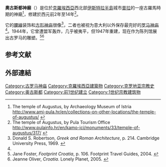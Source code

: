 {{expand|time=2015-10-05T08:34:05+00:00}}
{{refimprove|time=2015-10-05T08:34:05+00:00}}
{{Infobox monument
|monument_name =奧古斯都神廟
|native_name   = 
|image         = Templo de Augusto, Pula, Croacia, 2017-04-17, DD 71-73 HDR.jpg
|image_size    = 250px
|caption       = 
|coordinates   = {{coord|44.8702|13.8418|display=inline,title}}
|location      = [[普拉|普拉]]
|designer      = 
|type          = [[羅馬神廟|羅馬神廟]]
|material      =
|length        = {{convert|17.85|m}}{{sfn|Džin|2012|p=389}}
|width         = {{convert|8.05|m}}{{sfn|Džin|2012|p=389}}
|height        = {{convert|14|m}}{{sfn|Lewis|1892|p=243}}
|begin         = 約2 BC
|complete      = 約14 AD
|dedicated_to  = [[奧古斯都|奧古斯都]]
|map_image     = Croatia
|map_caption   = 在克羅地亞的位置
|map_size      = 250
}}

'''奧古斯都神廟'''（{{lang-hr|Augustov hram}}）是位於[[克羅埃西亞|克羅埃西亞]]西北部[[伊斯特拉半島|伊斯特拉半島]]城市[[普拉|普拉]]的一座古羅馬時期的神廟<ref name="Arheološki muzej Istre">The temple of Augustus, by Archaeology Museum of Istria http://www.ami-pula.hr/en/collections-on-other-locations/the-temple-of-augustus/ {{Wayback|url=http://www.ami-pula.hr/en/collections-on-other-locations/the-temple-of-augustus/ |date=20200403153242 }}</ref>，修建於西元前2年至14年<ref name="Tourism Office">The temple of Augustus, by Pula Tourism Office http://www.pulainfo.hr/en/kamo-ici/monuments/33/temple-of-augustus/317/ {{Wayback|url=http://www.pulainfo.hr/en/kamo-ici/monuments/33/temple-of-augustus/317/ |date=20170613130741 }}</ref>。

它的[[腰線|腰線]]装饰和[[方形神庙|方形神庙]]很像<ref>Donald S. Robertson, ''Greek and Roman Architecture'', p. 214. Cambridge University Press, 1969. {{ISBN|0-521-09452-6}}</ref>，二者也被视为意大利以外保存最完好的[[罗马神庙|罗马神庙]]<ref name="Letcher"/>。1944年，它曾遭盟军轰炸，几乎被夷平，但1947年重建，现在作为陈列馆展出古罗马的雕塑。<ref>Jane Foster, ''Footprint Croatia'', p. 106. Footprint Travel Guides, 2004. {{ISBN|1-903471-79-6}}</ref><ref>Jeanne Oliver, ''Croatia''. Lonely Planet, 2005. {{ISBN|1-74059-487-8}}</ref>

== 参考文献 ==
{{reflist|2|refs=
<ref name="Letcher">{{cite book|last=Letcher|first=Piers|title=Croatia|date=2013|publisher=[[Bradt_Travel_Guides|Bradt Travel Guides]]|isbn=9781841624532|page=[https://books.google.com/books?id=7MXWUrRdcTYC&pg=PA214&dq=Temple+of+Augustus,+Pula 214]}}</ref>

}}

== 外部連結 ==
{{Commons category-inline|Temple of Roma and Augustus (Pula)}}

[[Category:古罗马神庙|Category:古罗马神庙]]
[[Category:克羅埃西亞建築物|Category:克羅埃西亞建築物]]
[[Category:克罗地亚宗教史|Category:克罗地亚宗教史]]
[[Category:奥古斯都|Category:奥古斯都]]
[[Category:前1世纪建立|Category:前1世纪建立]]
[[Category:1世纪宗教建筑物|Category:1世纪宗教建筑物]]